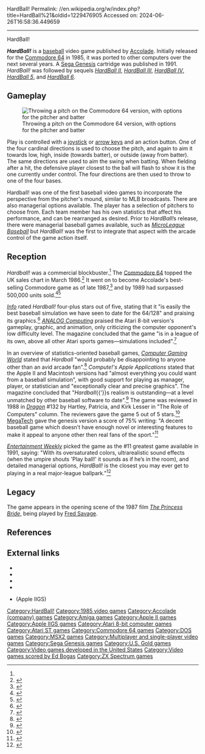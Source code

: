 HardBall!
Permalink: //en.wikipedia.org/w/index.php?title=HardBall%21&oldid=1229476905
Accessed on: 2024-06-26T16:58:36.449659



------
HardBall!
{{Short description|1985 video game}}
{{Infobox video game
| title = HardBall!
| image = Hardball! Cover.jpg
| caption = Apple IIGS cover art
| developer = [[Accolade (company)|Accolade]]
| publisher = Accolade
| designer = [[Bob Whitehead]]
| composer = [[Ed Bogas]]
| artist = Mimi Doggett
| series = 
| released = '''1985:''' C64<br>'''1987:''' Atari 8-bit<br>'''1991:''' Genesis
| genre = [[Sports game|Sports]]
| modes = [[Single-player]], [[multiplayer]]
| platforms = [[Commodore 64]], [[Apple II]], [[Atari 8-bit]], [[Amstrad CPC]], [[ZX Spectrum]], [[Macintosh]], [[Atari ST]], [[Amiga]], [[Apple IIGS]], [[MSX2]], [[DOS]], [[Sega Genesis|Genesis]]
}}

'''''HardBall!''''' is a [[baseball]] video game published by [[Accolade (company)|Accolade]]. Initially released for the [[Commodore 64]] in 1985, it was ported to other computers over the next several years. A [[Sega Genesis]] cartridge was published in 1991. ''HardBall!'' was followed by sequels ''[[HardBall II]]'', ''[[HardBall III]]'', ''[[HardBall IV]]'', ''[[HardBall 5]]'', and ''[[HardBall 6]]''.

==Gameplay==
[[Image:C64 Hardball.png|thumb|left|Throwing a pitch on the Commodore 64 version, with options for the pitcher and batter]]

Play is controlled with a [[joystick]] or [[arrow keys]] and an action button. One of the four cardinal directions is used to choose the pitch, and again to aim it towards low, high, inside (towards batter), or outside (away from batter). The same directions are used to aim the swing when batting. When fielding after a hit, the defensive player closest to the ball will flash to show it is the one currently under control. The four directions are then used to throw to one of the four bases.

Hardball! was one of the first baseball video games to incorporate the perspective from the pitcher's mound, similar to MLB broadcasts.  There are also managerial options available. The player has a selection of pitchers to choose from. Each team member has his own statistics that affect his performance, and can be rearranged as desired. Prior to ''HardBall!''s release, there were managerial baseball games available, such as ''[[MicroLeague Baseball]]'' but ''HardBall!'' was the first to integrate that aspect with the arcade control of the game action itself.

==Reception==
{{Video game reviews
| rev1 = [[MegaTech]]
| rev1Score = 75% (GEN)<ref>{{Cite journal |date=December 1991 |title=Game Index |url=https://archive.org/details/UneditedUK_marktrade/MegaTech_01/page/n77/mode/2up |journal=MegaTech |issue=1 |pages=78}}</ref>
| Allgame = {{rating|3|5}} (C64/128)<ref>{{Cite web |last=Sutyak |first=Jonathan |title=Hardball (Commodore 64/128) Review |url=http://www.allgame.com/game.php?id=3728&tab=review |url-status=dead |archive-url=https://web.archive.org/web/20141115184213/http://www.allgame.com/game.php?id=3728&tab=review |archive-date=November 15, 2014 |access-date=August 24, 2022 |website=Allgame}}</ref>
}}

''Hardball!'' was a commercial blockbuster.<ref name="megahits" /> The [[Commodore 64]] topped the UK sales chart in March 1986.<ref>{{cite magazine |title=The Software Chart |magazine=[[Computer and Video Games]] |date=16 April 1986 |issue=55 (May 1986) |page=40 |url=https://archive.org/details/computer-video-games-magazine-055/page/n39/mode/1up}}</ref> It went on to become Accolade's best-selling Commodore game as of late 1987,<ref name="ferrell198712">{{cite news | url=https://archive.org/stream/1987-12-computegazette/Compute_Gazette_Issue_54_1987_Dec#page/n17/mode/2up | title=The Commodore Games That Live On And On | work=Compute's Gazette | date=December 1987 | accessdate=24 January 2015 | author=Ferrell, Keith | pages=18–22}}</ref> and by 1989 had surpassed 500,000 units sold.<ref name="megahits">{{cite journal | author=Worley, Joyce | title=Mega Hits: The Best of the Best | journal=[[Video Games & Computer Entertainment]] | date=December 1989 | pages=130–132, 137, 138 }}</ref><ref>{{cite web|first=Larry|last=Blasko|url=https://www.newspapers.com/clip/86781112/|title=Computers|newspaper=[[Courier-Post]]|date=December 14, 1989|accessdate=August 16, 2021|via=[[Newspapers.com]]}}</ref>

''[[Info (magazine)|Info]]'' rated ''Hardball!'' four-plus stars out of five, stating that it "is easily the best baseball simulation we have seen to date for the 64/128" and praising its graphics.<ref name="info198601">{{Cite magazine |last=Dunnington |first=Benn | last2=Brown | first2=Mark R. |date=December 1985 – January 1986 |url=https://archive.org/stream/info-magazine-09/Info_Issue_09_1985_Dec-Jan_1986#page/n5/mode/2up | title=C-64/128 Gallery |magazine=Info |pages=4–5, 88–93 |access-date=2019-03-19}}</ref> ''[[ANALOG Computing]]'' praised the Atari 8-bit version's gameplay, graphic, and animation, only criticizing the computer opponent's low difficulty level. The magazine concluded that the game "is in a league of its own, above all other Atari sports games—simulations included".<ref name="millard198612">{{cite news | url=https://archive.org/stream/analog-computing-magazine-49/Analog_Computing_49_1986-12_8_Bit_Gift_Guide#page/n27/mode/2up | title=HardBall! | work=[[ANALOG Computing]] | date=December 1986 | accessdate=7 July 2014 | author=Millard, Robert | pages=26}}</ref>

In an overview of statistics-oriented baseball games, ''[[Computer Gaming World]]'' stated that ''Hardball'' "would probably be disappointing to anyone other than an avid arcade fan".<ref name="wilson198704">{{cite magazine  | title=Bezbol Been Berry, Berry Good To Me! | magazine=[[Computer Gaming World]] | issue=36 | date=April 1987 | url= http://www.cgwmuseum.org/galleries/issues/cgw_36.pdf | accessdate=23 April 2016 | last=Wilson | first=Johnny | pages=42–43}}</ref> ''Compute!'s Apple Applications'' stated that the Apple II and Macintosh versions had "almost everything you could want from a baseball simulation", with good support for playing as manager, player, or statistician and "exceptionally clear and precise graphics". The magazine concluded that "''Hardball''{{'}}s realism is outstanding—at a level unmatched by other baseball software to date".<ref name="florance198712">{{cite news | url=https://archive.org/stream/COMPUTEs_Apple_Applications_Vol._5_No._2_Issue_6_1987-12_COMPUTE_Publications_US#page/n107/mode/2up | title=Hardball | work=Compute!'s Apple Applications | date=December 1987 | accessdate=18 August 2014 | author=Florance, David | pages=106}}</ref> The game was reviewed in 1988 in ''[[Dragon (magazine)|Dragon]]'' #132 by Hartley, Patricia, and Kirk Lesser in "The Role of Computers" column. The reviewers gave the game 5 out of 5 stars.<ref name="Dragon132">{{cite journal|title=The Role of Computers|last1=Lesser|last2=Lesser|last3=Lesser|first1=Hartley|first2=Patricia|first3=Kirk|journal=Dragon|issue=132|date=April 1988|pages=80–85}}</ref> [[MegaTech]] gave the genesis version a score of 75% writing: "A decent baseball game which doesn’t have enough novel or interesting features to make it appeal to anyone other then real fans of the sport."<ref>{{Cite journal |date=December 1991 |title=Game Index |url=https://archive.org/details/UneditedUK_marktrade/MegaTech_01/page/n77/mode/2up |journal=MegaTech |issue=1 |pages=78}}</ref>

''[[Entertainment Weekly]]'' picked the game as the #11 greatest game available in 1991, saying: "With its oversaturated colors, ultrarealistic sound effects (when the umpire shouts 'Play ball!' it sounds as if he’s in the room), and detailed managerial options, ''HardBall!'' is the closest you may ever get to playing in a real major-league ballpark."<ref>{{cite web|url=https://ew.com/article/1991/11/22/video-games-guide/|title=Video Games Guide|website=EW.com}}</ref>

==Legacy==
The game appears in the opening scene of the 1987 film ''[[The Princess Bride (film)|The Princess Bride]]'', being played by [[Fred Savage]].

==References==
{{reflist}}

==External links==
* {{lemon64 game|id=1148|name=HardBall!}}
* {{atarimania|id=2395}}
* {{atarimania|id=9519}}
* {{WoS game|id=0002236}}
* {{IAg|a2gs_Hardball_1987_Accolade}} (Apple IIGS)

{{HardBall series}}

{{DEFAULTSORT:HardBall 01}}
[[Category:HardBall!]]
[[Category:1985 video games]]
[[Category:Accolade (company) games]]
[[Category:Amiga games]]
[[Category:Apple II games]]
[[Category:Apple IIGS games]]
[[Category:Atari 8-bit computer games]]
[[Category:Atari ST games]]
[[Category:Commodore 64 games]]
[[Category:DOS games]]
[[Category:MSX2 games]]
[[Category:Multiplayer and single-player video games]]
[[Category:Sega Genesis games]]
[[Category:U.S. Gold games]]
[[Category:Video games developed in the United States]]
[[Category:Video games scored by Ed Bogas]]
[[Category:ZX Spectrum games]]